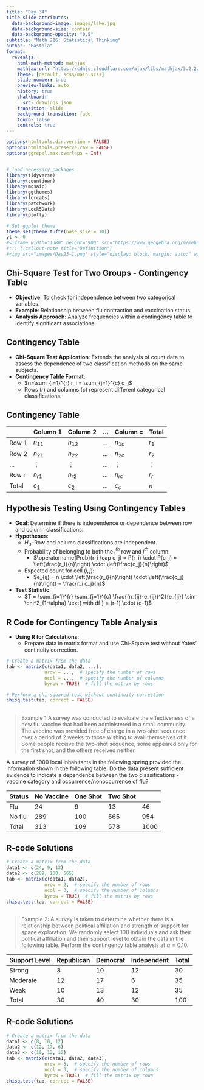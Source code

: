 ```yaml
---
title: "Day 34"
title-slide-attributes:
  data-background-image: images/lake.jpg
  data-background-size: contain
  data-background-opacity: "0.5"
subtitle: "Math 216: Statistical Thinking"
author: "Bastola"
format:
  revealjs:
    html-math-method: mathjax
    mathjax-url: "https://cdnjs.cloudflare.com/ajax/libs/mathjax/3.2.2/MathJax.js" 
    theme: [default, scss/main.scss]
    slide-number: true
    preview-links: auto
    history: true
    chalkboard: 
      src: drawings.json
    transition: slide
    background-transition: fade    
    touch: false
    controls: true
---
```


```r
options(htmltools.dir.version = FALSE)
options(htmltools.preserve.raw = FALSE)
options(ggrepel.max.overlaps = Inf)


# load necessary packages
library(tidyverse)
library(countdown)
library(mosaic)
library(ggthemes)
library(forcats)
library(patchwork)
library(Lock5Data)
library(plotly)

# Set ggplot theme
theme_set(theme_tufte(base_size = 10))
yt <- 0
#<iframe width="1380" height="900" src="https://www.geogebra.org/m/mehn8u8s"></iframe>
#::: {.callout-note title="Definition"}
#<img src="images/Day23-1.png" style="display: block; margin: auto;" width="80%"  loading="lazy" decoding="async">
```


## Chi-Square Test for Two Groups - Contingency Table {.font80}

::: cle6
- **Objective**: To check for independence between two categorical variables.
- **Example**: Relationship between flu contraction and vaccination status.
- **Analysis Approach**: Analyze frequencies within a contingency table to identify significant associations.
:::



## Contingency Table {.font80}

::: cle6
- **Chi-Square Test Application**: Extends the analysis of count data to assess the dependence of two classification methods on the same subjects.
- **Contingency Table Format**:
  - $n=\sum_{i=1}^{r} r_i = \sum_{j=1}^{c} c_j$
  - Rows ($r$) and columns ($c$) represent different categorical classifications.
:::


## Contingency Table {.font80}

|       | Column 1 | Column 2 | ... | Column c | Total |
|-------|----------|----------|-----|----------|-------|
| Row 1 | $n_{11}$ | $n_{12}$ | ... | $n_{1c}$ | $r_1$ |
| Row 2 | $n_{21}$ | $n_{22}$ | ... | $n_{2c}$ | $r_2$ |
| ...   | $\vdots$ | $\vdots$ | ... | $\vdots$ | $\vdots$ |
| Row r | $n_{r1}$ | $n_{r2}$ | ... | $n_{rc}$ | $r_r$ |
| Total | $c_1$    | $c_2$    | ... | $c_c$    | $n$    |


## Hypothesis Testing Using Contingency Tables {.font70}

::: cle7
- **Goal**: Determine if there is independence or dependence between row and column classifications.
- **Hypotheses**:
  - $H_0$: Row and column classifications are independent.
  - Probability of belonging to both the $i^{th}$ row and $j^{th}$ column:
    - $\operatorname{Prob}(r_i \cap c_j) = P(r_i) \cdot P(c_j) = \left(\frac{r_i}{n}\right) \cdot \left(\frac{c_j}{n}\right)$
  - Expected count for cell $(i, j)$:
    - $e_{ij} = n \cdot \left(\frac{r_i}{n}\right) \cdot \left(\frac{c_j}{n}\right) = \frac{r_i c_j}{n}$
- **Test Statistic**:
  - $T = \sum_{i=1}^{r} \sum_{j=1}^{c} \frac{(n_{ij}-e_{ij})^2}{e_{ij}} \sim \chi^2_{1-\alpha} \text{ with df } = (r-1) \cdot (c-1)$
:::

## R Code for Contingency Table Analysis {.font80}

::: cle12
- **Using R for Calculations**:
  - Prepare data in matrix format and use Chi-Square test without Yates' continuity correction.
  
```r
# Create a matrix from the data
tab <- matrix(c(data1, data2, ...), 
              nrow = ...,  # specify the number of rows
              ncol = ...,  # specify the number of columns
              byrow = TRUE)  # fill the matrix by rows

# Perform a chi-squared test without continuity correction
chisq.test(tab, correct = FALSE)
```

:::

##  {.font60}

> Example 1 A survey was conducted to evaluate the effectiveness of a new flu vaccine that had been administered in a small community. The vaccine was provided free of charge in a two-shot sequence over a period of 2 weeks to those wishing to avail themselves of it. Some people receive the two-shot sequence, some appeared only for the first shot, and the others received neither.

A survey of 1000 local inhabitants in the following spring provided the information shown in the following table. Do the data present sufficient evidence to indicate a dependence between the two classifications - vaccine category and occurrence/nonoccurrence of flu?

| Status | No Vaccine |  One Shot | Two Shot |
| :--- | :--- | :--- | :--- | :--- |
| Flu | 24 | 9 | 13 | 46 |
| No flu | 289 | 100 | 565 | 954 |
| Total | 313 | 109 | 578 | 1000 |


##

## R-code Solutions {.font80}

```r
# Create a matrix from the data
data1 <- c(24, 9, 13)
data2 <- c(289, 100, 565)
tab <- matrix(c(data1, data2), 
              nrow = 2,  # specify the number of rows
              ncol = 3,  # specify the number of columns
              byrow = TRUE)  # fill the matrix by rows
chisq.test(tab, correct = FALSE)
```



##  {.font60}

> Example 2: A survey is taken to determine whether there is a relationship between political affiliation and strength of support for space exploration. We randomly select 100 individuals and ask their political affiliation and their support level to obtain the data in the following table. Perform the contingency table analysis at $\alpha=0.10$.

| Support Level | Republican | Democrat | Independent | Total |
|---------------|------------|----------|-------------|-------|
| Strong        | 8          | 10       | 12          | 30    |
| Moderate      | 12         | 17       | 6           | 35    |
| Weak          | 10         | 13       | 12          | 35    |
| Total         | 30         | 40       | 30          | 100   |



##



## R-code Solutions {.font80}


```r
# Create a matrix from the data
data1 <- c(8, 10, 12)
data2 <- c(12, 17, 6)
data3 <- c(10, 13, 12)
tab <- matrix(c(data1, data2, data3), 
              nrow = 3,  # specify the number of rows
              ncol = 3,  # specify the number of columns
              byrow = TRUE)  # fill the matrix by rows
chisq.test(tab, correct = FALSE)
```

